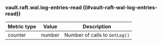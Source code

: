 <Warning title="Experimental">

### vault.raft.wal.log-entries-read ((#vault-raft-wal-log-entries-read))

</Warning>

Metric type | Value   | Description
----------- | ------- | -----------
counter     | number  | Number of calls to `GetLog()`
